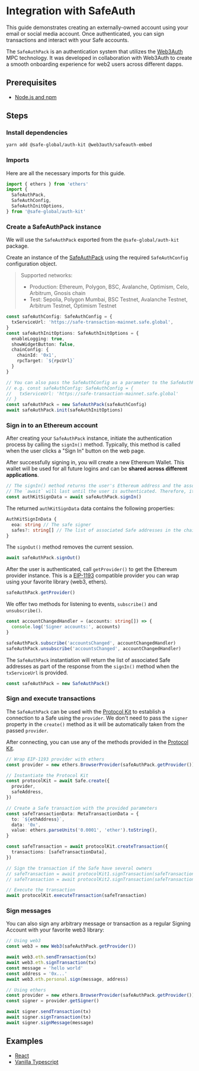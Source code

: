 
# Integration with SafeAuth

This guide demonstrates creating an externally-owned account using your email or social media account. Once authenticated, you can sign transactions and interact with your Safe accounts.

The `SafeAuthPack` is an authentication system that utilizes the [Web3Auth](https://web3auth.io) MPC technology. It was developed in collaboration with Web3Auth to create a smooth onboarding experience for web2 users across different dapps.

## Prerequisites

- [Node.js and npm](https://docs.npmjs.com/downloading-and-installing-node-js-and-npm)

## Steps

<Steps>

  ### Install dependencies

  ```bash
  yarn add @safe-global/auth-kit @web3auth/safeauth-embed
  ```

  ### Imports

  Here are all the necessary imports for this guide.

  ```typescript
  import { ethers } from 'ethers'
  import {
    SafeAuthPack,
    SafeAuthConfig,
    SafeAuthInitOptions,
  } from '@safe-global/auth-kit'
  ```

  ### Create a SafeAuthPack instance

  We will use the `SafeAuthPack` exported from the `@safe-global/auth-kit` package.

  Create an instance of the [SafeAuthPack](https://github.com/safe-global/safe-core-sdk/tree/main/packages/auth-kit/src/packs/safe-auth/SafeAuthPack.ts) using the required `SafeAuthConfig` configuration object.

  > Supported networks:
  >
  > - Production: Ethereum, Polygon, BSC, Avalanche, Optimism, Celo, Arbitrum, Gnosis chain
  > - Test: Sepolia, Polygon Mumbai, BSC Testnet, Avalanche Testnet, Arbitrum Testnet, Optimism Testnet

  ```typescript
  const safeAuthConfig: SafeAuthConfig = {
    txServiceUrl: 'https://safe-transaction-mainnet.safe.global',
  }
  const safeAuthInitOptions: SafeAuthInitOptions = {
    enableLogging: true,
    showWidgetButton: false,
    chainConfig: {
      chainId: '0x1',
      rpcTarget: `${rpcUrl}`
    }
  }

  // You can also pass the SafeAuthConfig as a parameter to the SafeAuthPack constructor if you are using a custom txServiceUrl domain
  // e.g. const safeAuthConfig: SafeAuthConfig = {
  //   txServiceUrl: 'https://safe-transaction-mainnet.safe.global'
  // }
  const safeAuthPack = new SafeAuthPack(safeAuthConfig)
  await safeAuthPack.init(safeAuthInitOptions)
  ```

  ### Sign in to an Ethereum account

  After creating your `SafeAuthPack` instance, initiate the authentication process by calling the `signIn()` method. Typically, this method is called when the user clicks a "Sign In" button on the web page.

  After successfully signing in, you will create a new Ethereum Wallet. This wallet will be used for all future logins and can be **shared across different applications**.

  ```typescript
  // The signIn() method returns the user's Ethereum address and the associated Safe addresses
  // The `await` will last until the user is authenticated. Therefore, it will be active while the authentication popup is being displayed.
  const authKitSignData = await safeAuthPack.signIn()
  ```

  The returned `authKitSignData` data contains the following properties:

  ```typescript
  AuthKitSignInData {
    eoa: string // The safe signer
    safes?: string[] // The list of associated Safe addresses in the chain
  }
  ```

  The `signOut()` method removes the current session.

  ```typescript
  await safeAuthPack.signOut()
  ```

  After the user is authenticated, call `getProvider()` to get the Ethereum provider instance. This is a [EIP-1193](https://eips.ethereum.org/EIPS/eip-1193) compatible provider you can wrap using your favorite library (web3, ethers).

  ```typescript
  safeAuthPack.getProvider()
  ```

  We offer two methods for listening to events, `subscribe()` and `unsubscribe()`.

  ```typescript
  const accountChangedHandler = (accounts: string[]) => {
    console.log('Signer accounts:', accounts)
  }

  safeAuthPack.subscribe('accountsChanged', accountChangedHandler)
  safeAuthPack.unsubscribe('accountsChanged', accountChangedHandler)
  ```

  The `SafeAuthPack` instantiation will return the list of associated Safe addresses as part of the response from the `signIn()` method when the `txServiceUrl` is provided.

  ```typescript
  const safeAuthPack = new SafeAuthPack()
  ```

  ### Sign and execute transactions

  The `SafeAuthPack` can be used with the [Protocol Kit](../../protocol-kit.mdx) to establish a connection to a Safe using the `provider`. We don't need to pass the `signer` property in the `create()` method as it will be automatically taken from the passed `provider`.

  After connecting, you can use any of the methods provided in the [Protocol Kit](https://github.com/safe-global/safe-core-sdk/tree/main/packages/protocol-kit#sdk-api).

  ```typescript
  // Wrap EIP-1193 provider with ethers
  const provider = new ethers.BrowserProvider(safeAuthPack.getProvider())

  // Instantiate the Protocol Kit
  const protocolKit = await Safe.create({
    provider,
    safeAddress,
  })

  // Create a Safe transaction with the provided parameters
  const safeTransactionData: MetaTransactionData = {
    to: `${ethAddress}`,
    data: '0x',
    value: ethers.parseUnits('0.0001', 'ether').toString(),
  }

  const safeTransaction = await protocolKit.createTransaction({
    transactions: [safeTransactionData],
  })

  // Sign the transaction if the Safe have several owners
  // safeTransaction = await protocolKit1.signTransaction(safeTransaction)
  // safeTransaction = await protocolKit2.signTransaction(safeTransaction)

  // Execute the transaction
  await protocolKit.executeTransaction(safeTransaction)
  ```

  ### Sign messages

  You can also sign any arbitrary message or transaction as a regular Signing Account with your favorite web3 library:

  ```typescript
  // Using web3
  const web3 = new Web3(safeAuthPack.getProvider())

  await web3.eth.sendTransaction(tx)
  await web3.eth.signTransaction(tx)
  const message = 'hello world'
  const address = '0x...'
  await web3.eth.personal.sign(message, address)

  // Using ethers
  const provider = new ethers.BrowserProvider(safeAuthPack.getProvider())
  const signer = provider.getSigner()

  await signer.sendTransaction(tx)
  await signer.signTransaction(tx)
  await signer.signMessage(message)
  ```

</Steps>

## Examples

- [React](https://github.com/safe-global/safe-core-sdk/blob/main/packages/auth-kit/example/src/App.tsx)
- [Vanilla Typescript](https://github.com/5afe/safe-auth)
